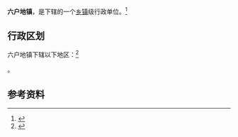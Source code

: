 {{中国乡级行政区|65/23/24/105/000}}

'''六户地镇'''，是{{PRC admin/fullname|65/23/24/105/000|3}}下辖的一个[[乡镇|乡镇]]级行政单位。<ref>{{PRC admin/ref sgc|{{PRC admin/parent|65/23/24/105/000}}}}</ref>

== 行政区划 ==

六户地镇下辖以下地区：<ref>{{PRC admin/ref sgc|65/23/24/105/000}}</ref>

{{PRC admin/children|65/23/24/105/000}}。

== 参考资料 ==

{{reflist}}

{{PRC admin/navcat|65/23/24/105/000}}
{{新疆行政区划小作品}}